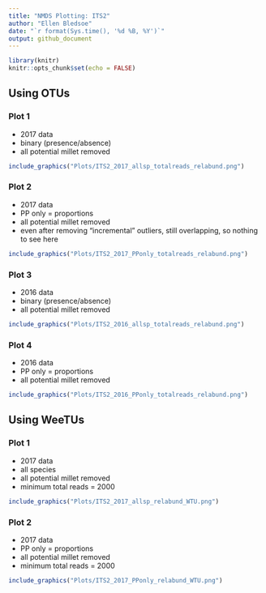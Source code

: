 ```yaml
---
title: "NMDS Plotting: ITS2"
author: "Ellen Bledsoe"
date: "`r format(Sys.time(), '%d %B, %Y')`"
output: github_document
---
```


```r
library(knitr)
knitr::opts_chunk$set(echo = FALSE)
```

## Using OTUs

### Plot 1
* 2017 data
* binary (presence/absence)
* all potential millet removed

```r
include_graphics("Plots/ITS2_2017_allsp_totalreads_relabund.png")
```

### Plot 2
* 2017 data
* PP only = proportions
* all potential millet removed
* even after removing "incremental" outliers, still overlapping, so nothing to see here

```r
include_graphics("Plots/ITS2_2017_PPonly_totalreads_relabund.png")
```

### Plot 3
* 2016 data
* binary (presence/absence)
* all potential millet removed

```r
include_graphics("Plots/ITS2_2016_allsp_totalreads_relabund.png")
```

### Plot 4
* 2016 data
* PP only = proportions
* all potential millet removed

```r
include_graphics("Plots/ITS2_2016_PPonly_totalreads_relabund.png")
```

## Using WeeTUs

### Plot 1
* 2017 data
* all species
* all potential millet removed
* minimum total reads = 2000

```r
include_graphics("Plots/ITS2_2017_allsp_relabund_WTU.png")
```

### Plot 2
* 2017 data
* PP only = proportions
* all potential millet removed
* minimum total reads = 2000

```r
include_graphics("Plots/ITS2_2017_PPonly_relabund_WTU.png")
```